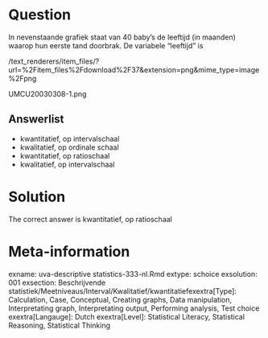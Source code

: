 Question
========

In nevenstaande grafiek staat van 40 baby’s de leeftijd (in maanden) waarop hun eerste tand doorbrak. De variabele "leeftijd" is 

 /text_renderers/item_files/?url=%2Fitem_files%2Fdownload%2F37&extension=png&mime_type=image%2Fpng 

 UMCU20030308-1.png 

Answerlist
----------
* kwantitatief, op intervalschaal
* kwalitatief, op ordinale schaal
* kwantitatief, op ratioschaal
* kwalitatief, op intervalschaal

Solution
========

The correct answer is  kwantitatief, op ratioschaal 

Meta-information
================
exname: uva-descriptive statistics-333-nl.Rmd 
extype: schoice 
exsolution: 001 
exsection: Beschrijvende statistiek/Meetniveaus/Interval/Kwalitatief/kwantitatiefexextra[Type]: Calculation, Case, Conceptual, Creating graphs, Data manipulation, Interpretating graph, Interpretating output, Performing analysis, Test choice 
exextra[Langauge]: Dutch 
exextra[Level]: Statistical Literacy, Statistical Reasoning, Statistical Thinking 
